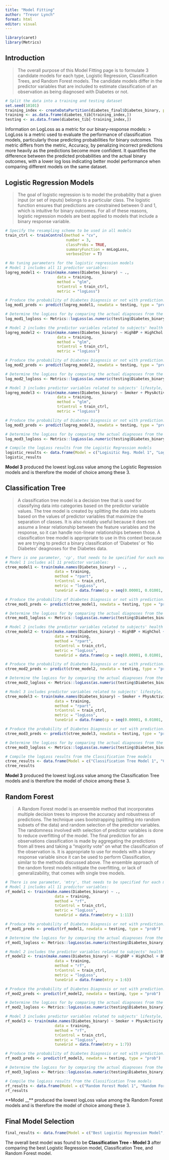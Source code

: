 ```yaml
---
title: "Model Fitting"
author: "Trevor Lynch"
format: html
editor: visual
---
```



```r
library(caret)
library(Metrics)
```

## Introduction

> The overall purpose of this Model Fitting page is to formulate 3 candidate models for each type, Logistic Regression, Classification Trees, and Random Forest models. The candidate models differ in the predictor variables that are included to estimate classification of an observation as being diagnosed with Diabetes or not. 

```r
# Split the data into a training and testing dataset
set.seed(10101)
training_index <- createDataPartition(diabetes_final$Diabetes_binary, p = 0.7, list = F)
training <- as.data.frame(diabetes_tib[training_index,])
testing <- as.data.frame(diabetes_tib[-training_index,])
```

Information on LogLoss as a metric for our binary-response models: 
> LogLoss is a metric used to evaluate the performance of classification models, particularly those predicting probabilities for binary outcomes. This metric differs from the metric, Accuracy, by penalizing incorrect predictions more heavily as the predictions become more confident. It quantifies the difference between the predicted probabilities and the actual binary outcomes, with a lower log loss indicating better model performance when comparing different models on the same dataset. 

## Logistic Regression Models
> The goal of logistic regression is to model the probability that a given input (or set of inputs) belongs to a particular class. The logistic function ensures that predictions are constrained between 0 and 1, which is intuitive for binary outcomes. For all of these reasons, logistic regression models are best applied to models that include a binary response variable.  

```r
# Specify the resampling scheme to be used in all models
train_ctrl <- trainControl(method = "cv", 
                           number = 3, 
                           classProbs = TRUE, 
                           summaryFunction = mnLogLoss,
                           verboseIter = T)

# No tuning parameters for the logistic regression models
# Model 1 includes all 11 predictor variables: 
logreg_model1 <- train(make.names(Diabetes_binary) ~ ., 
                       data = training, 
                       method = "glm",
                       trControl = train_ctrl, 
                       metric = "logLoss")

# Produce the probability of Diabetes Diagnosis or not with prediction. 
log_mod1_preds <- predict(logreg_model1, newdata = testing, type = "prob")

# Determine the logLoss for by comparing the actual diagnoses from the testing data set with the ones that were predicted.
log_mod1_logloss <- Metrics::logLoss(as.numeric(testing$Diabetes_binary), log_mod1_preds$Diabetes)

# Model 2 includes the predictor variables related to subjects' health conditions: 
logreg_model2 <- train(make.names(Diabetes_binary) ~ HighBP + HighChol + BMI + GenHlth + Sex + Age, 
                       data = training, 
                       method = "glm",
                       trControl = train_ctrl, 
                       metric = "logLoss")

# Produce the probability of Diabetes Diagnosis or not with prediction. 
log_mod2_preds <- predict(logreg_model2, newdata = testing, type = "prob")

# Determine the logLoss for by comparing the actual diagnoses from the testing data set with the ones that were predicted.
log_mod2_logloss <- Metrics::logLoss(as.numeric(testing$Diabetes_binary), log_mod2_preds$Diabetes)

# Model 3 includes predictor variables related to subjects' lifestyle, also including Sex and Age: 
logreg_model3 <- train(make.names(Diabetes_binary) ~ Smoker + PhysActivity + Fruits + Veggies + DiffWalk + Sex + Age, 
                       data = training, 
                       method = "glm",
                       trControl = train_ctrl, 
                       metric = "logLoss")

# Produce the probability of Diabetes Diagnosis or not with prediction. 
log_mod3_preds <- predict(logreg_model3, newdata = testing, type = "prob")

# Determine the logLoss for by comparing the actual diagnoses from the testing data set with the ones that were predicted.
log_mod3_logloss <- Metrics::logLoss(as.numeric(testing$Diabetes_binary), log_mod3_preds$Diabetes)

# Compile the logLoss results from the Logistic Regression models
logistic_results <- data.frame(Model = c("Logisitic Reg. Model 1", "Logisitic Reg. Model 2", "Logisitic Reg. Model 3"), logLoss = c(log_mod1_logloss, log_mod2_logloss, log_mod3_logloss))
logistic_results
```
**Model 3** produced the lowest logLoss value among the Logistic Regression models and is therefore the model of choice among these 3.  


## Classification Tree
> A classification tree model is a decision tree that is used for classifying data into categories based on the predictor variable values. The tree model is created by splitting the data into subsets based on the values of predictor variables that maximize the separation of classes. It is also notably useful because it does not assume a linear relationship between the feature variables and the response, so it can handle non-linear relationships between those. A classification tree model is appropriate to use in this context because we are trying to predict a binary classification of 'Diabetes' or 'No Diabetes' deagnoses for the Diabetes data.

```r
# There is one parameter, 'cp', that needs to be specified for each model 
# Model 1 includes all 11 predictor variables: 
ctree_model1 <- train(make.names(Diabetes_binary) ~ ., 
                      data = training, 
                      method = "rpart",
                      trControl = train_ctrl, 
                      metric = "logLoss",
                      tuneGrid = data.frame(cp = seq(0.00001, 0.01001, by = 0.0001)))

# Produce the probability of Diabetes Diagnosis or not with prediction. 
ctree_mod1_preds <- predict(ctree_model1, newdata = testing, type = "prob")

# Determine the logLoss for by comparing the actual diagnoses from the testing data set with the ones that were predicted.
ctree_mod1_logloss <- Metrics::logLoss(as.numeric(testing$Diabetes_binary), ctree_mod1_preds$Diabetes)

# Model 2 includes the predictor variables related to subjects' health conditions: 
ctree_model2 <- train(make.names(Diabetes_binary) ~ HighBP + HighChol + BMI + GenHlth + Sex + Age, 
                      data = training, 
                      method = "rpart",
                      trControl = train_ctrl, 
                      metric = "logLoss",
                      tuneGrid = data.frame(cp = seq(0.00001, 0.01001, by = 0.0001)))

# Produce the probability of Diabetes Diagnosis or not with prediction. 
ctree_mod2_preds <- predict(ctree_model2, newdata = testing, type = "prob")

# Determine the logLoss for by comparing the actual diagnoses from the testing data set with the ones that were predicted.
ctree_mod2_logloss <- Metrics::logLoss(as.numeric(testing$Diabetes_binary), ctree_mod2_preds$Diabetes)

# Model 3 includes predictor variables related to subjects' lifestyle, also including Sex and Age: 
ctree_model3 <- train(make.names(Diabetes_binary) ~ Smoker + PhysActivity + Fruits + Veggies + DiffWalk + Sex + Age, 
                      data = training, 
                      method = "rpart",
                      trControl = train_ctrl, 
                      metric = "logLoss",
                      tuneGrid = data.frame(cp = seq(0.00001, 0.01001, by = 0.0001)))

# Produce the probability of Diabetes Diagnosis or not with prediction. 
ctree_mod3_preds <- predict(ctree_model3, newdata = testing, type = "prob")

# Determine the logLoss for by comparing the actual diagnoses from the testing data set with the ones that were predicted.
ctree_mod3_logloss <- Metrics::logLoss(as.numeric(testing$Diabetes_binary), ctree_mod3_preds$Diabetes)

# Compile the logLoss results from the Classification Tree models
ctree_results <- data.frame(Model = c("Classification Tree Model 1", "Classification Tree Model 2", "Classification Tree Model 3"), logLoss = c(ctree_mod1_logloss, ctree_mod2_logloss, ctree_mod3_logloss))
ctree_results
```
**Model 3** produced the lowest logLoss value among the Classification Tree models and is therefore the model of choice among these 3.  


## Random Forest
> A Random Forest model is an ensemble method that incorporates multiple decision trees to improve the accuracy and robustness of predictions. The technique uses bootstrapping (splitting into random subsets of the data) and random selection of the predictor variables. The randomness involved with selection of predictor variables is done to reduce overfitting of the model. The final prediction for an observations classification is made by aggregating the predictions from all trees and taking a "majority vote" on what the classification of the observation is. It is appropriate to use for models with a binary response variable since it can be used to perform Classification, similar to the methods discussed above. The ensemble approach of the random forest models mitigate the overfitting, or lack of generalizability, that comes with single tree models.  

```r
# There is one parameter, 'mtry', that needs to be specified for each model 
# Model 1 includes all 11 predictor variables: 
rf_model1 <- train(make.names(Diabetes_binary) ~ ., 
                      data = training, 
                      method = "rf",
                      trControl = train_ctrl, 
                      metric = "logLoss",
                      tuneGrid = data.frame(mtry = 1:11))

# Produce the probability of Diabetes Diagnosis or not with prediction. 
rf_mod1_preds <- predict(rf_model1, newdata = testing, type = "prob")

# Determine the logLoss for by comparing the actual diagnoses from the testing data set with the ones that were predicted.
rf_mod1_logloss <- Metrics::logLoss(as.numeric(testing$Diabetes_binary), rf_mod1_preds$Diabetes)

# Model 2 includes the predictor variables related to subjects' health conditions: 
rf_model2 <- train(make.names(Diabetes_binary) ~ HighBP + HighChol + BMI + GenHlth + Sex + Age, 
                      data = training, 
                      method = "rf",
                      trControl = train_ctrl, 
                      metric = "logLoss",
                      tuneGrid = data.frame(mtry = 1:6))

# Produce the probability of Diabetes Diagnosis or not with prediction. 
rf_mod2_preds <- predict(rf_model2, newdata = testing, type = "prob")

# Determine the logLoss for by comparing the actual diagnoses from the testing data set with the ones that were predicted.
rf_mod2_logloss <- Metrics::logLoss(as.numeric(testing$Diabetes_binary), rf_mod2_preds$Diabetes)

# Model 3 includes predictor variables related to subjects' lifestyle, also including Sex and Age: 
rf_model3 <- train(make.names(Diabetes_binary) ~ Smoker + PhysActivity + Fruits + Veggies + DiffWalk + Sex + Age, 
                      data = training, 
                      method = "rf",
                      trControl = train_ctrl, 
                      metric = "logLoss",
                      tuneGrid = data.frame(mtry = 1:7))

# Produce the probability of Diabetes Diagnosis or not with prediction. 
rf_mod3_preds <- predict(rf_model3, newdata = testing, type = "prob")

# Determine the logLoss for by comparing the actual diagnoses from the testing data set with the ones that were predicted.
rf_mod3_logloss <- Metrics::logLoss(as.numeric(testing$Diabetes_binary), rf_mod3_preds$Diabetes)

# Compile the logLoss results from the Classification Tree models
rf_results <- data.frame(Model = c("Random Forest Model 1", "Random Forest Model 2", "Random Forest Model 3"), logLoss = c(rf_mod1_logloss, rf_mod2_logloss, rf_mod3_logloss))
rf_results
```
**Model __** produced the lowest logLoss value among the Random Forest models and is therefore the model of choice among these 3.  


## Final Model Selection
```r
final_results <- data.frame(Model = c("Best Logistic Regression Model", "Best Classification Tree Model", "Best Random Forest Model"), logLoss = c(log_mod3_logloss, ctree_mod3_logloss, rf_mod3_logloss))
```

The overall best model was found to be **Classification Tree - Model 3** after comparing the best Logistic Regression model, Classification Tree, and Random Forest model.
